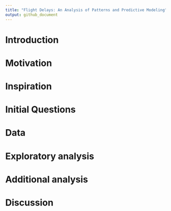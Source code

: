 ```yaml
---
title: "Flight Delays: An Analysis of Patterns and Predictive Modeling"
output: github_document
---
```


# Introduction


# Motivation


# Inspiration


# Initial Questions


# Data


# Exploratory analysis


# Additional analysis


# Discussion